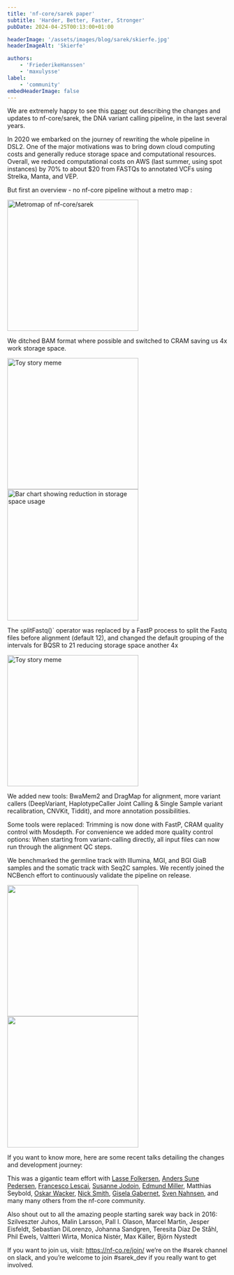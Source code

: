 ```yaml
---
title: 'nf-core/sarek paper'
subtitle: 'Harder, Better, Faster, Stronger'
pubDate: 2024-04-25T00:13:00+01:00

headerImage: '/assets/images/blog/sarek/skierfe.jpg'
headerImageAlt: 'Skierfe'

authors:
    - 'FriederikeHanssen'
    - 'maxulysse'
label:
    - 'community'
embedHeaderImage: false
---
```




We are extremely happy to see this [paper](https://academic.oup.com/nargab/article/6/2/lqae031/7658070) out describing the changes and
updates to nf-core/sarek, the DNA variant calling pipeline, in the last several years.

In 2020 we embarked on the journey of rewriting the whole pipeline in DSL2. One of the major motivations was to bring down
cloud computing costs and generally reduce storage space and computational resources. Overall, we reduced computational
costs on AWS (last summer, using spot instances) by 70% to about $20 from FASTQs to annotated VCFs using Strelka, Manta, and VEP.

But first an overview - no nf-core pipeline without a metro map :

<Image src={sarek_subway} alt="Metromap of nf-core/sarek" height="300" />

We ditched BAM format where possible and switched to CRAM saving us 4x work storage space.

<Image src={cram_meme} alt="Toy story meme" height="300" />
<Image src={cram_graph} alt="Bar chart showing reduction in storage space usage" height="300" />

The `s`plitFastq()` operator was replaced by a FastP process to split the Fastq
files before alignment (default 12), and changed the default grouping of the intervals for BQSR to 21 reducing storage space another 4x

<Image src={dataflow} alt="Toy story meme" height="300" />

We  added new tools: BwaMem2 and DragMap for alignment, more variant callers (DeepVariant, HaplotypeCaller Joint Calling &
Single Sample variant recalibration, CNVKit, Tiddit), and more annotation possibilities.

Some tools were replaced: Trimming is now done with FastP, CRAM quality control with Mosdepth. For convenience we added more
quality control options: When starting from variant-calling directly, all input files can now run through the alignment QC steps.

We benchmarked the germline track with Illumina, MGI, and BGI GiaB samples and the somatic track with Seq2C samples.
We recently joined the NCBench effort to continuously validate the pipeline on release.

<Image src={illumina} alt="" height="300" />
<Image src={not_illumina} alt="" height="300" />

If you want to know more, here are some recent talks detailing the changes and development journey:

<YouTube id="https://www.youtube.com/watch?v=pfxEJJs63y8" />
<YouTube id="https://www.youtube.com/watch?v=ivHBfilnUIY" />


This was a gigantic team effort with [Lasse Folkersen](https://github.com/lassefolkersen), [Anders Sune Pedersen](https://github.com/asp8200), [Francesco Lescai](https://github.com/lescai), [
Susanne Jodoin](https://github.com/SusiJo), [Edmund Miller](https://github.com/Edmundmiller), Matthias Seybold, [Oskar Wacker](https://github.com/WackerO),
[Nick Smith](https://github.com/nickhsmith), [Gisela Gabernet](https://github.com/ggabernet), [Sven Nahnsen](https://uni-tuebingen.de/forschung/forschungsinfrastruktur/zentrum-fuer-quantitative-biologie-qbic/team/prof-dr-sven-nahnsen/), and many many others from the nf-core community.

Also shout out to all the amazing people starting sarek way back in 2016:
Szilveszter Juhos, Malin Larsson, Pall I. Olason, Marcel Martin, Jesper Eisfeldt,
Sebastian DiLorenzo, Johanna Sandgren, Teresita Díaz De Ståhl, Phil Ewels,
Valtteri Wirta, Monica Nistér, Max Käller, Björn Nystedt

If you want to join us, visit: https://nf-co.re/join/ we’re on the #sarek channel on slack,
and you’re welcome to join #sarek_dev if you really want to get involved.



